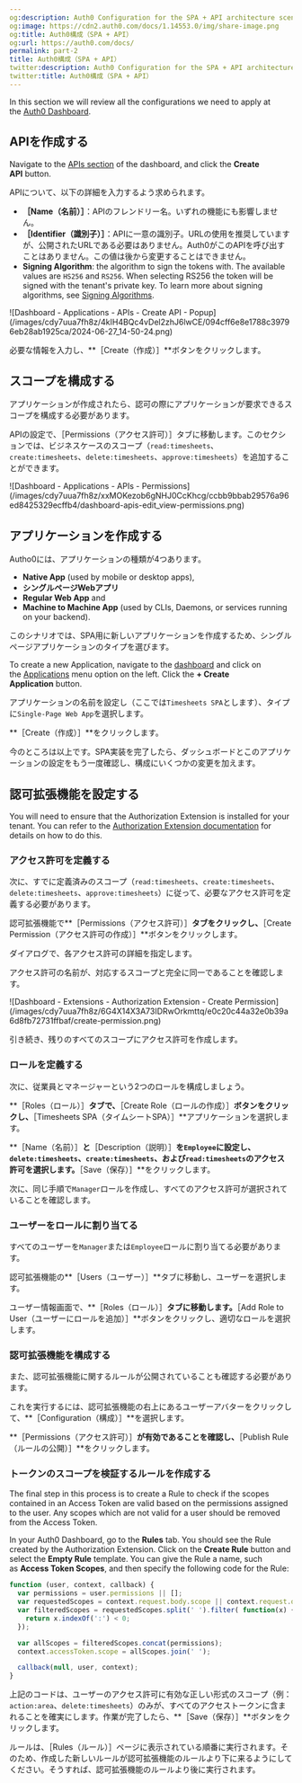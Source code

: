 ```yaml
---
og:description: Auth0 Configuration for the SPA + API architecture scenario
og:image: https://cdn2.auth0.com/docs/1.14553.0/img/share-image.png
og:title: Auth0構成（SPA + API）
og:url: https://auth0.com/docs/
permalink: part-2
title: Auth0構成（SPA + API）
twitter:description: Auth0 Configuration for the SPA + API architecture scenario
twitter:title: Auth0構成（SPA + API）
---
```


In this section we will review all the configurations we need to apply at the [Auth0 Dashboard](https://manage.auth0.com/#).

## APIを作成する

Navigate to the [APIs section](https://manage.auth0.com/#/apis) of the dashboard, and click the **Create API** button.

APIについて、以下の詳細を入力するよう求められます。

* **［Name（名前）］**：APIのフレンドリー名。いずれの機能にも影響しません。
* **［Identifier（識別子）］**：APIに一意の識別子。URLの使用を推奨していますが、公開されたURLである必要はありません。Auth0がこのAPIを呼び出すことはありません。この値は後から変更することはできません。
* **<Tooltip tip="Signing Algorithm: Algorithm used to digitally sign tokens to ensure the token has not been tampered with." cta="View Glossary" href="/docs/glossary?term=Signing+Algorithm">Signing Algorithm</Tooltip>**: the algorithm to sign the tokens with. The available values are `HS256` and `RS256`. When selecting RS256 the token will be signed with the tenant's private key. To learn more about signing algorithms, see [Signing Algorithms](/docs/get-started/applications/signing-algorithms).

<Frame>![Dashboard - Applications - APIs - Create API - Popup](/images/cdy7uua7fh8z/4kIH4BQc4vDel2zhJ6lwCE/094cff6e8e1788c39796eb28ab1925ca/2024-06-27_14-50-24.png)</Frame>

必要な情報を入力し、**［Create（作成）］**ボタンをクリックします。

## スコープを構成する

アプリケーションが作成されたら、認可の際にアプリケーションが要求できるスコープを構成する必要があります。

APIの設定で、［Permissions（アクセス許可）］タブに移動します。このセクションでは、ビジネスケースのスコープ（`read:timesheets`、`create:timesheets`、`delete:timesheets`、`approve:timesheets`）を追加することができます。

<Frame>![Dashboard - Applications - APIs - Permissions](/images/cdy7uua7fh8z/xxMOKezob6gNHJ0CcKhcg/ccbb9bbab29576a96ed8425329ecffb4/dashboard-apis-edit_view-permissions.png)</Frame>

## アプリケーションを作成する

Autho0には、アプリケーションの種類が4つあります。

* **Native App** (used by mobile or desktop apps),
* **シングルページWebアプリ**
* **Regular Web App** and
* **Machine to Machine App** (used by CLIs, Daemons, or services running on your backend).

このシナリオでは、SPA用に新しいアプリケーションを作成するため、シングルページアプリケーションのタイプを選びます。

To create a new Application, navigate to the [dashboard](https://manage.auth0.com/#) and click on the [Applications](https://manage.auth0.com/#/applications) menu option on the left. Click the **+ Create Application** button.

アプリケーションの名前を設定し（ここでは`Timesheets SPA`とします）、タイプに`Single-Page Web App`を選択します。

**［Create（作成）］**をクリックします。

今のところは以上です。SPA実装を完了したら、ダッシュボードとこのアプリケーションの設定をもう一度確認し、構成にいくつかの変更を加えます。

## 認可拡張機能を設定する

You will need to ensure that the Authorization Extension is installed for your tenant. You can refer to the [Authorization Extension documentation](/docs/customize/extensions/authorization-extension) for details on how to do this.

### アクセス許可を定義する

次に、すでに定義済みのスコープ（`read:timesheets`、`create:timesheets`、`delete:timesheets`、`approve:timesheets`）に従って、必要なアクセス許可を定義する必要があります。

認可拡張機能で**［Permissions（アクセス許可）］**タブをクリックし、**［Create Permission（アクセス許可の作成）］**ボタンをクリックします。

ダイアログで、各アクセス許可の詳細を指定します。

アクセス許可の名前が、対応するスコープと完全に同一であることを確認します。

<Frame>![Dashboard - Extensions - Authorization Extension - Create Permission](/images/cdy7uua7fh8z/6G4X14X3A73IDRwOrkmttq/e0c20c44a32e0b39a6d8fb72731ffbaf/create-permission.png)</Frame>

引き続き、残りのすべてのスコープにアクセス許可を作成します。

### ロールを定義する

次に、従業員とマネージャーという2つのロールを構成しましょう。

**［Roles（ロール）］**タブで、**［Create Role（ロールの作成）］**ボタンをクリックし、**［Timesheets SPA（タイムシートSPA）］**アプリケーションを選択します。

**［Name（名前）］**と**［Description（説明）］**を`Employee`に設定し、`delete:timesheets`、`create:timesheets`、および`read:timesheets`のアクセス許可を選択します。**［Save（保存）］**をクリックします。

次に、同じ手順で`Manager`ロールを作成し、すべてのアクセス許可が選択されていることを確認します。

### ユーザーをロールに割り当てる

すべてのユーザーを`Manager`または`Employee`ロールに割り当てる必要があります。

認可拡張機能の**［Users（ユーザー）］**タブに移動し、ユーザーを選択します。

ユーザー情報画面で、**［Roles（ロール）］**タブに移動します。**［Add Role to User（ユーザーにロールを追加）］**ボタンをクリックし、適切なロールを選択します。

### 認可拡張機能を構成する

また、認可拡張機能に関するルールが公開されていることも確認する必要があります。

これを実行するには、認可拡張機能の右上にあるユーザーアバターをクリックして、**［Configuration（構成）］**を選択します。

**［Permissions（アクセス許可）］**が有効であることを確認し、**［Publish Rule（ルールの公開）］**をクリックします。

### トークンのスコープを検証するルールを作成する

The final step in this process is to create a Rule to check if the scopes contained in an <Tooltip tip="Access Token: Authorization credential, in the form of an opaque string or JWT, used to access an API." cta="View Glossary" href="/docs/glossary?term=Access+Token">Access Token</Tooltip> are valid based on the permissions assigned to the user. Any scopes which are not valid for a user should be removed from the Access Token.

In your <Tooltip tip="Auth0 Dashboard: Auth0's main product to configure your services." cta="View Glossary" href="/docs/glossary?term=Auth0+Dashboard">Auth0 Dashboard</Tooltip>, go to the **Rules** tab. You should see the Rule created by the Authorization Extension. Click on the **Create Rule** button and select the **Empty Rule** template. You can give the Rule a name, such as **Access Token Scopes**, and then specify the following code for the Rule:

```javascript lines
function (user, context, callback) {
  var permissions = user.permissions || [];
  var requestedScopes = context.request.body.scope || context.request.query.scope;
  var filteredScopes = requestedScopes.split(' ').filter( function(x) {
    return x.indexOf(':') < 0;
  });

  var allScopes = filteredScopes.concat(permissions);
  context.accessToken.scope = allScopes.join(' ');

  callback(null, user, context);
}
```






上記のコードは、ユーザーのアクセス許可に有効な正しい形式のスコープ（例：`action:area`、`delete:timesheets`）のみが、すべてのアクセストークンに含まれることを確実にします。作業が完了したら、**［Save（保存）］**ボタンをクリックします。

ルールは、［Rules（ルール）］ページに表示されている順番に実行されます。そのため、作成した新しいルールが認可拡張機能のルールより下に来るようにしてください。そうすれば、認可拡張機能のルールより後に実行されます。